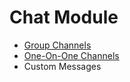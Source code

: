 Chat Module
===========

- [Group Channels](./channels/index.mdx)
- [One-On-One Channels](./conversations/index.mdx)
- Custom Messages
